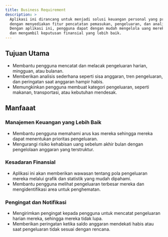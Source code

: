 ```yaml
---
title: Business Requirement
description: >
  Aplikasi ini dirancang untuk menjadi solusi keuangan personal yang praktis dan efisien bagi anak kost, 
  dengan menyediakan fitur pencatatan pemasukan, pengeluaran, dan analisis anggaran. 
  Dengan aplikasi ini, pengguna dapat dengan mudah mengelola uang mereka, memahami pola pengeluaran, 
  dan mengambil keputusan finansial yang lebih baik.
---
```


## Tujuan Utama

- Membantu pengguna mencatat dan melacak pengeluaran harian, mingguan, atau bulanan.
- Memberikan analisis sederhana seperti sisa anggaran, tren pengeluaran, dan peringatan saat anggaran hampir habis.
- Memungkinkan pengguna membuat kategori pengeluaran, seperti makanan, transportasi, atau kebutuhan mendesak.

## Manfaaat

### Manajemen Keuangan yang Lebih Baik

- Membantu pengguna memahami arus kas mereka sehingga mereka dapat menentukan prioritas pengeluaran.
- Mengurangi risiko kehabisan uang sebelum akhir bulan dengan pengelolaan anggaran yang terstruktur.

### Kesadaran Finansial

- Aplikasi ini akan memberikan wawasan tentang pola pengeluaran mereka melalui grafik dan statistik yang mudah dipahami.
- Membantu pengguna melihat pengeluaran terbesar mereka dan mengidentifikasi area untuk penghematan.

### Pengingat dan Notifikasi

- Mengirimkan pengingat kepada pengguna untuk mencatat pengeluaran harian mereka, sehingga mereka tidak lupa.
- Memberikan peringatan ketika saldo anggaran mendekati habis atau saat pengeluaran tidak sesuai dengan rencana.
